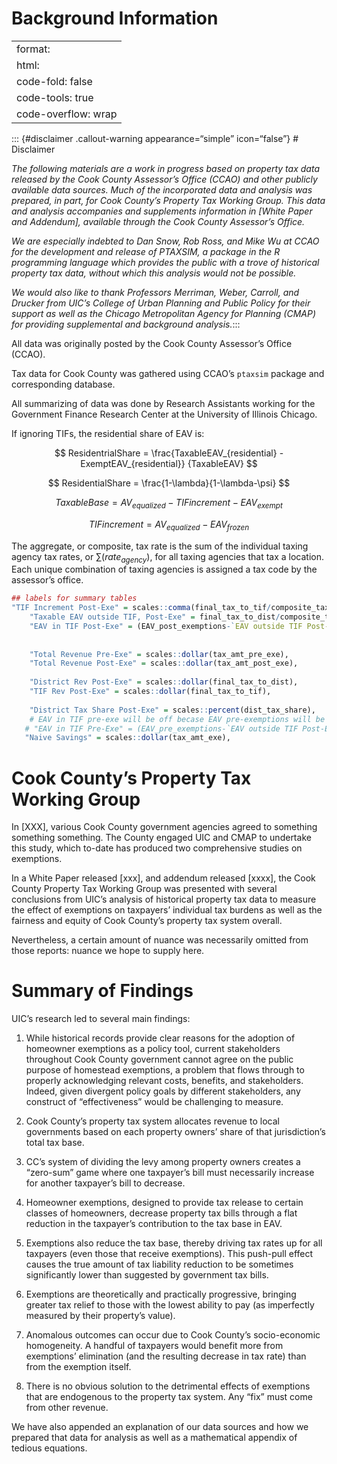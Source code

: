 # Background Information {#sec-background-info .unnumbered}

---
format:
  html:
    code-fold: false
    code-tools: true
    code-overflow: wrap
---

::: {#disclaimer .callout-warning appearance="simple" icon="false"}
# Disclaimer

*The following materials are a work in progress based on property tax data released by the Cook County Assessor's Office (CCAO) and other publicly available data sources. Much of the incorporated data and analysis was prepared, in part, for Cook County's Property Tax Working Group. This data and analysis accompanies and supplements information in \[White Paper and Addendum\], available through the Cook County Assessor's Office.*

*We are especially indebted to Dan Snow, Rob Ross, and Mike Wu at CCAO for the development and release of PTAXSIM, a package in the R programming language which provides the public with a trove of historical property tax data, without which this analysis would not be possible.*

*We would also like to thank Professors Merriman, Weber, Carroll, and Drucker from UIC's College of Urban Planning and Public Policy for their support as well as the Chicago Metropolitan Agency for Planning (CMAP) for providing supplemental and background analysis.*:::

All data was originally posted by the Cook County Assessor's Office (CCAO).

Tax data for Cook County was gathered using CCAO's `ptaxsim` package and corresponding database.

All summarizing of data was done by Research Assistants working for the Government Finance Research Center at the University of Illinois Chicago.

If ignoring TIFs, the residential share of EAV is:

$$
ResidentrialShare = \frac{TaxableEAV_{residential} - ExemptEAV_{residential}} {TaxableEAV}
$$

$$
ResidentialShare = \frac{1-\lambda}{1-\lambda-\psi}
$$

$$
TaxableBase = AV_{equalized} - TIFincrement - EAV_{exempt} 
$$

$$
TIFincrement = AV_{equalized} - EAV_{frozen}
$$

The aggregate, or composite, tax rate is the sum of the individual taxing agency tax rates, or $\sum(rate_{agency})$, for all taxing agencies that tax a location. Each unique combination of taxing agencies is assigned a tax code by the assessor's office.

```r

## labels for summary tables
"TIF Increment Post-Exe" = scales::comma(final_tax_to_tif/composite_tax_rate),
    "Taxable EAV outside TIF, Post-Exe" = final_tax_to_dist/composite_tax_rate,
    "EAV in TIF Post-Exe" = (EAV_post_exemptions-`EAV outside TIF Post-Exe`),
     
    
    "Total Revenue Pre-Exe" = scales::dollar(tax_amt_pre_exe),
    "Total Revenue Post-Exe" = scales::dollar(tax_amt_post_exe),
    
    "District Rev Post-Exe" = scales::dollar(final_tax_to_dist),
    "TIF Rev Post-Exe" = scales::dollar(final_tax_to_tif),
    
    "District Tax Share Post-Exe" = scales::percent(dist_tax_share),
    # EAV in TIF pre-exe will be off becase EAV pre-exemptions will be off. 
   # "EAV in TIF Pre-Exe" = (EAV_pre_exemptions-`EAV outside TIF Post-Exe`),
   "Naive Savings" = scales::dollar(tax_amt_exe),
```


# Cook County's Property Tax Working Group

In \[XXX\], various Cook County government agencies agreed to something something something. The County engaged UIC and CMAP to undertake this study, which to-date has produced two comprehensive studies on exemptions.

In a White Paper released \[xxx\], and addendum released \[xxxx\], the Cook County Property Tax Working Group was presented with several conclusions from UIC's analysis of historical property tax data to measure the effect of exemptions on taxpayers' individual tax burdens as well as the fairness and equity of Cook County's property tax system overall.

Nevertheless, a certain amount of nuance was necessarily omitted from those reports: nuance we hope to supply here.

# Summary of Findings

UIC's research led to several main findings:

1.  While historical records provide clear reasons for the adoption of homeowner exemptions as a policy tool, current stakeholders throughout Cook County government cannot agree on the public purpose of homestead exemptions, a problem that flows through to properly acknowledging relevant costs, benefits, and stakeholders. Indeed, given divergent policy goals by different stakeholders, any construct of "effectiveness" would be challenging to measure.

2.  Cook County's property tax system allocates revenue to local governments based on each property owners' share of that jurisdiction's total tax base.

3.  CC's system of dividing the levy among property owners creates a "zero-sum" game where one taxpayer's bill must necessarily increase for another taxpayer's bill to decrease.

4.  Homeowner exemptions, designed to provide tax release to certain classes of homeowners, decrease property tax bills through a flat reduction in the taxpayer's contribution to the tax base in EAV.

5.  Exemptions also reduce the tax base, thereby driving tax rates up for all taxpayers (even those that receive exemptions). This push-pull effect causes the true amount of tax liability reduction to be sometimes significantly lower than suggested by government tax bills.

6.  Exemptions are theoretically and practically progressive, bringing greater tax relief to those with the lowest ability to pay (as imperfectly measured by their property's value).

7.  Anomalous outcomes can occur due to Cook County's socio-economic homogeneity. A handful of taxpayers would benefit more from exemptions' elimination (and the resulting decrease in tax rate) than from the exemption itself.

8.  There is no obvious solution to the detrimental effects of exemptions that are endogenous to the property tax system. Any "fix" must come from other revenue.

We have also appended an explanation of our data sources and how we prepared that data for analysis as well as a mathematical appendix of tedious equations.
